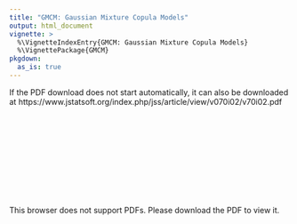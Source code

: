 ```yaml
---
title: "GMCM: Gaussian Mixture Copula Models"
output: html_document
vignette: >
  %\VignetteIndexEntry{GMCM: Gaussian Mixture Copula Models}
  %\VignettePackage{GMCM}
pkgdown:
  as_is: true
---
```


If the PDF download does not start automatically, it can also be downloaded at https://www.jstatsoft.org/index.php/jss/article/view/v070i02/v70i02.pdf

<object data="https://www.jstatsoft.org/index.php/jss/article/view/v070i02/v70i02.pdf" type="application/pdf" width="800px" height="1000px">
    <embed src="https://www.jstatsoft.org/index.php/jss/article/view/v070i02/v70i02.pdf">
        <p>This browser does not support PDFs. Please download the PDF to view it.</p>
    </embed>
</object>

